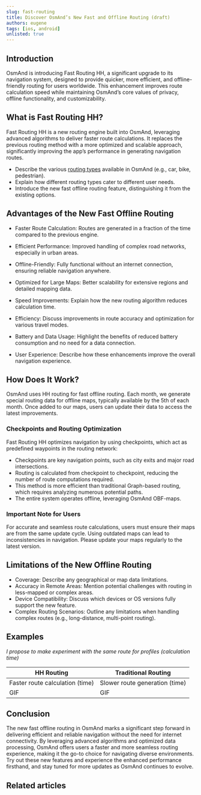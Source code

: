 ```yaml
---
slug: fast-routing
title: Discover OsmAnd’s New Fast and Offline Routing (draft)
authors: eugene
tags: [ios, android]
unlisted: true
---
```



## Introduction

OsmAnd is introducing Fast Routing HH, a significant upgrade to its navigation system, designed to provide quicker, more efficient, and offline-friendly routing for users worldwide. This enhancement improves route calculation speed while maintaining OsmAnd’s core values of privacy, offline functionality, and customizability.

<!--truncate-->

## What is Fast Routing HH?

Fast Routing HH is a new routing engine built into OsmAnd, leveraging advanced algorithms to deliver faster route calculations. It replaces the previous routing method with a more optimized and scalable approach, significantly improving the app’s performance in generating navigation routes.

- Describe the various [routing types](https://osmand.net/docs/user/navigation/guidance/navigation-settings#development-settings) available in OsmAnd (e.g., car, bike, pedestrian).
- Explain how different routing types cater to different user needs.
- Introduce the new fast offline routing feature, distinguishing it from the existing options.

## Advantages of the New Fast Offline Routing

- Faster Route Calculation: Routes are generated in a fraction of the time compared to the previous engine.
- Efficient Performance: Improved handling of complex road networks, especially in urban areas.
- Offline-Friendly: Fully functional without an internet connection, ensuring reliable navigation anywhere.
- Optimized for Large Maps: Better scalability for extensive regions and detailed mapping data.

- Speed Improvements: Explain how the new routing algorithm reduces calculation time.
- Efficiency: Discuss improvements in route accuracy and optimization for various travel modes.
- Battery and Data Usage: Highlight the benefits of reduced battery consumption and no need for a data connection.
- User Experience: Describe how these enhancements improve the overall navigation experience.

<!--
## Technical Details of the New Fast Offline Routing

- Algorithm Improvements: Outline the technical changes or new algorithms used in fast offline routing.
- Data Handling: Discuss how map data is processed and stored to optimize performance.
- Memory and Processing Requirements: Explain the technical requirements for the device (e.g., memory usage, processing power).
- Integration with Existing Features: How the new routing works with other OsmAnd features, like turn-by-turn navigation and route customization.
-->

## How Does It Work?

OsmAnd uses HH routing for fast offline routing. Each month, we generate special routing data for offline maps, typically available by the 5th of each month. Once added to our maps, users can update their data to access the latest improvements.

### Checkpoints and Routing Optimization

Fast Routing HH optimizes navigation by using checkpoints, which act as predefined waypoints in the routing network:

- Checkpoints are key navigation points, such as city exits and major road intersections.
- Routing is calculated from checkpoint to checkpoint, reducing the number of route computations required.
- This method is more efficient than traditional Graph-based routing, which requires analyzing numerous potential paths.
- The entire system operates offline, leveraging OsmAnd OBF-maps.

### Important Note for Users

For accurate and seamless route calculations, users must ensure their maps are from the same update cycle. Using outdated maps can lead to inconsistencies in navigation. Please update your maps regularly to the latest version.


## Limitations of the New Offline Routing

- Coverage: Describe any geographical or map data limitations.
- Accuracy in Remote Areas: Mention potential challenges with routing in less-mapped or complex areas.
- Device Compatibility: Discuss which devices or OS versions fully support the new feature.
- Complex Routing Scenarios: Outline any limitations when handling complex routes (e.g., long-distance, multi-point routing).

## Examples 

_I propose to make experiment with the same route for profiles (calculation time)_

| HH Routing | Traditional Routing |
|------------|----------------------|
| Faster route calculation (time) | Slower route generation (time) |
| GIF | GIF |


## Conclusion

The new fast offline routing in OsmAnd marks a significant step forward in delivering efficient and reliable navigation without the need for internet connectivity. By leveraging advanced algorithms and optimized data processing, OsmAnd offers users a faster and more seamless routing experience, making it the go-to choice for navigating diverse environments. Try out these new features and experience the enhanced performance firsthand, and stay tuned for more updates as OsmAnd continues to evolve.

## Related articles
